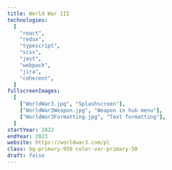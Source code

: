 ```yaml
---
title: World War III
technologies:
  [
    "react",
    "redux",
    "typescript",
    "scss",
    "jest",
    "webpack",
    "jira",
    "coherent",
  ]
fullscreenImages:
  [
    ["WorldWar3.jpg", "Splashscreen"],
    ["WorldWar3Weapon.jpg", "Weapon in hub menu"],
    ["WorldWar3Formatting.jpg", "Text formatting"],
  ]
startYear: 2022
endYear: 2023
website: https://worldwar3.com/pl
class: bg-primary-950 color-var-primary-50
draft: false
---
```



<p>
	<AppearingLine as="span" text=" I was working on " />
	<AppearingLine as="strong" text=" Frontend Interface " />
	<AppearingLine as="span" text=" for this FPS game. " />
</p>
<p>
	<AppearingLine as="span" text=" Designed to be " />
	<AppearingLine as="em" text=" highly interactive " />
	<AppearingLine
		as="span"
		text="while keeping it as optimized as possible and able to communicate with user and "
	/>
	<AppearingLine as="em" text=" CMS. " />
</p>
<p>
	<AppearingLine as="span" text=" Besides " />
	<AppearingLine as="strong" text=" views, " />
	<AppearingLine as="span" text=" there are features such as " />
	<AppearingLine
		as="strong"
		text=" text formatting, arabic text support, custom CMS "
	/>
	<AppearingLine as="span" text=" and many more!" />
</p>
